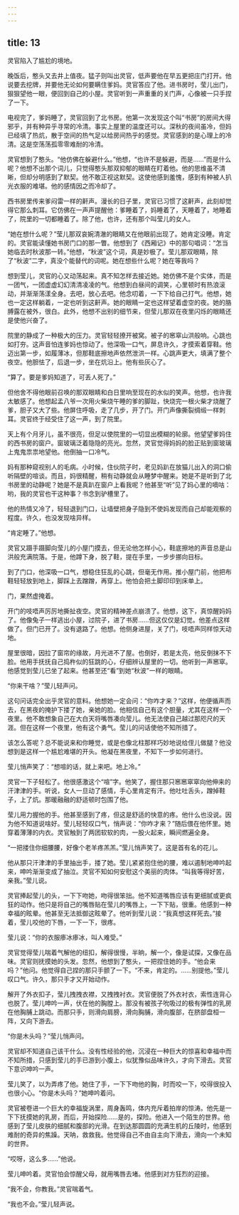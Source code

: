 ```yaml
---
---
---
```

title: 13
---



灵官陷入了尴尬的境地。

晚饭后，憨头又去井上值夜。猛子则叫出灵官，低声要他在早五更把庄门打开。他说要去挖牌，并要他无论如何要瞒住爹妈。灵官答应了他。进书房时，莹儿出门，狠狠望他一眼，便回到自己的小屋。灵官听到一声重重的关门声，心像被一只手捏了一下。

电视完了，爹妈睡了，灵官回到了北书房。他第一次发现这个叫“书房”的房间大得邪乎，并有种异乎寻常的冷清。事实上屋里的温度还可以。深秋的夜间虽冷，但妈已经填了热炕，散于空间的热气足以给房间热乎的感觉。灵官感到的是心理上的冷清。这是空荡荡孤零零难耐的冷清。

灵官想到了憨头。“他仿佛在躲避什么。”他想，“也许不是躲避，而是……”而是什么呢？他想不出那个词儿，只觉得憨头那双抑郁的眼睛在盯着他。他的思维虽不清晰，但却分明感到了默契。他不敢正视这默契。这使他感到羞愧，感到有种被人扒光衣服的难堪。他的感情因之而冷却了。

西书房里传来爹闷雷一样的鼾声。漫长的日子里，灵官已习惯了这鼾声，此刻却觉得它那么刺耳。它仿佛在一声声提醒他：爹睡着了，妈睡着了，天睡着了，地睡着了，院里的一切都睡着了。除了他，也许，还有那个叫莹儿的女人。

“她在想什么呢？”莹儿那双哀婉清澈的眼睛又在他眼前出现了。她肯定没睡。肯定的。灵官能读懂她书房门口的那一瞥。他想到了《西厢记》中的那句唱词：“怎当她临去时秋波那一转。”他想，“秋波”这个词，真是妙极了。莹儿那双眼睛，除了“秋波”二字，真没个能替代的词呢。她在想些什么呢？她在等我吗？

想到莹儿，灵官的心又动荡起来。真不知怎样去接近她。她仿佛不是个实体，而是一团气，一团虚虚幻幻清清凌凌的气。他想到白昼间的调笑，心里顿时有热浪滚动，并渐渐荡漾全身。去吧，放心去吧。他念叨着，一下下给自己打气。他想，她也一定这样躺着，一定也听到这鼾声。她的眼睛一定也这样望着虚空的夜。她的胳膊露在被外，很白。此外，他想不出别的细节来，但莹儿那双在夜里闪烁的眼睛还是使他兴奋了。

院里的静成了一种极大的压力。灵官轻轻撩开被窝。被子的窸窣山洪般响。心跳也如打夯。这声音怕连爹妈也惊动了。他深吸一口气，屏息许久，才摸索着穿鞋。他迈出第一步，如履薄冰，但那鞋底擦地声依然泄洪一样。心跳声更大，填满了整个夜空。他胆怯了，后退一步，坐在炕沿上。他有些灰心了。

“算了。要是爹妈知道了，可丢人死了。”

但他舍不得他眼前召唤的那双眼睛和白日里响至现在的水似的笑声。他想，也许我太敏感了。他想起孟八爷一次用火柴烧午睡的爹的脚趾，快烧完一根火柴才烧醒了爹，胆子又大了些。他屏住呼吸，走了几步，开了门。开门声像撕裂绸缎一样刺耳。灵官终于经受住了这一声，到了院里。

天上有个月牙儿，虽不很亮，但足以使院里的一切显出模糊的轮廓。他望望爹妈住的西书房的窗户。窗玻璃泛着隐隐的亮光。忽然，灵官觉得妈妈的脸正贴到窗玻璃上鬼鬼祟祟地望他。他倒抽一口冷气。

妈有那种窥视别人的毛病。小时候，住伙院子时，老见妈趴在放猫儿出入的洞口偷听隔壁的喧谈。而且，妈很精醒，稍有动静就会从睡梦中醒来。她是不是听到了北书房里的动静呢？她是不是真趴在窗户上看我呢？他甚至“听”见了妈心里的嘀咕：哟，我的灵官也干这种事？书念到驴槽里了。

他的热情又冷了，轻轻退到门口，让墙壁把身子隐到不使妈发现而自己却能观察的程度。许久，也没发现啥异样。

“肯定睡了。”他想。

灵官又蹑手蹑脚向莹儿的小屋门摸去，但无论他怎样小心，鞋底擦地的声音总是山洪般充满院落。于是，他蹲下身，脱了鞋，提在手里，一步步挪向目标。

到了门口，他深吸一口气，想稳住狂乱的心跳，但毫无作用。推小屋门前，他把布鞋轻轻放到地上，脚踩上去蹭蹭，再穿上。他怕会把土脚印印到床单上。

门，果然虚掩着。

开门的吱唔声厉厉地撕扯夜空。灵官的精神差点崩溃了。他想，这下，真惊醒妈妈了。他像兔子一样逃出小屋，过院子，进了书房……但这仅仅是幻觉。他差点这样做了。但门已开了。没有退路了。他想。他侧身进屋，关了门，吱唔声同样惊天动地。

屋里很暗，因拉了窗帘的缘故，月光进不了屋。也倒好，若是太亮，他反倒抹不下脸。他用手抚抚自己捣杵似的狂跳的心，仔细辨认屋里的一切。他听到一声窸窣。他感觉到莹儿已坐了起来。他甚至还“看”到她“秋波”一样的眼睛。

“你来干啥？”莹儿轻声问。

这句问话完全出乎灵官的意料。他想她一定会问：“你咋才来？”这样，他便循声而去，在黑夜的掩护下搂了她，亲她的脸。他相信自己有这个胆量，尤其在这样一个夜里。他不敢想象自己在大白天将嘴唇凑向莹儿。他无法使自己越过那咫尺的天涯。但在这样一个夜里，他有这个勇气。莹儿的问话使他不知所措了。

该怎么答呢？总不能说来和你睡觉，或是也像北柱那样巧妙地说给侄儿做腿？他没想到是这样一个尴尬难堪的开头。他凝在黑夜里，不知下一步如何进行。

莹儿悄声笑了：“想喧的话，就上来吧。地上冷。”

灵官一下子轻松了。他很感激这个“喧”字。他笑了，握住那只窸窸窣窣向他伸来的汗津津的手。听说，女人一旦动了感情，手心里肯定有汗。他吐吐舌头，蹭掉鞋子，上了炕。那暖融融的舒适顿时包围了他。

莹儿用力握他的手。他甚至感到了疼，但这是舒适的快意的疼。他什么也没说。因为他不知道说啥好。莹儿轻轻叹口气，悄声说：“你咋才来？”随后偎在他怀里。她穿着薄薄的内衣。灵官触到了两团软软的肉，一股火起来，瞬间燃遍全身。

“一把搂住你细腰腰，好像个老羊疼羔羔。”莹儿悄声笑了。这是首有名的花儿。

他从那只汗津津的手里抽出手，搂了她。莹儿紧紧抱住他的腰，难以遏制地呻吟起来，呻吟渐渐变成了抽泣。灵官不知如何安慰这个美丽的肉体。“叫我等得好苦，亲我。”莹儿说。

灵官捧起莹儿的头，一下下吻她，吻得很笨拙。他不知道嘴唇应该有更细腻或更疯狂的动作。他只是将自己的嘴唇贴在莹儿的嘴唇上，一下下贴，很重。他感到一种幸福的眩晕。他甚至无法抵御这眩晕了。他听到莹儿说：“我真想这样死去。”接着，莹儿咬他的下唇，一下一下，很疼。

莹儿说：“你的衣服瘆冰瘆冰，叫人难受。”

灵官觉得莹儿喘着气解他的纽扣，解得很慢，半晌，解一个，像是试探，又像在品味。灵官则抚摸她的头发。忽然，他想到了憨头，一把捏住她的手。“他会来吗？”他问。他觉得自己捏的那只手颤了一下。“不来，肯定的。……别提他。”莹儿叹口气。许久，那只手才又开始动作。

解开了外衣扣子，莹儿拽拽衣襟，又拽拽衬衣。灵官便脱了外衣衬衣，索性连背心也脱了。莹儿呻吟一声，伏在他的胸膛上。那没有被孩子吮吸过的极有弹性的乳房在他胸脯上跳动。而那只手，则滑向肩膀，滑向胸脯，滑向腹部，在脐部盘桓一阵，又向下游去。

“你是木头吗？”莹儿悄声问。

灵官却不知道自己该干什么。没有性经验的他，沉浸在一种巨大的惊喜和幸福中而不知所措，只感到莹儿的手已游到小腹上，似犹豫似品味许久，才向下滑去。灵官下意识呻吟一声。

莹儿笑了，以为弄疼了他。她住了手，一下下吻他的胸，时而咬一下，咬得很投入也很小心。“你是木头吗？”她呻吟着问。

灵官被卷进一个巨大的幸福旋涡里，周身轰鸣，体内充斥着拍岸的惊涛。他先是一下下抚摸她的乳房，而后，开始探险……是的，探险。他进入一个陌生的世界。他感到了莹儿皮肤的细腻和腹部的光滑。在到达那圆圆的充满生机的丘陵时，他感到难耐的奇异的焦躁。天呐，救救我。他觉得自己不由自主向下滑去，滑向一个未知的世界。

“哎呀，这么多……”他说。

莹儿呻吟着。灵官怕会惊醒父母，就用嘴唇去堵。他感到对方狂烈的迎接。

“我不会，你教我。”灵官喘着气。

“我也不会。”莹儿轻声说。